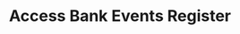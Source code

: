 ---
title: Access Bank Events Register  
description: Android application used by Access Bank Ghana to keep record of event attendees.
dates: "January 2023"  
url: 
---